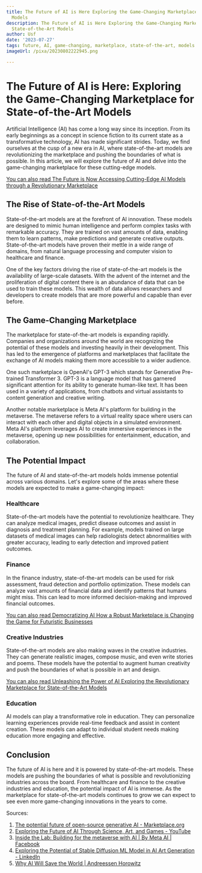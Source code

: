 ```yaml
---
title: The Future of AI is Here Exploring the Game-Changing Marketplace for State-of-the-Art
  Models
description: The Future of AI is Here Exploring the Game-Changing Marketplace for
  State-of-the-Art Models
author: Usf
date: '2023-07-27'
tags: future, AI, game-changing, marketplace, state-of-the-art, models
imageUrl: /pixa/20230802222945.png

---
```

# The Future of AI is Here: Exploring the Game-Changing Marketplace for State-of-the-Art Models

Artificial Intelligence (AI) has come a long way since its  inception. From its early beginnings  as a concept in science fiction to its  current state as a transformative technology, AI has made significant strides.  Today, we find ourselves  at the cusp of a new era in  AI, where state-of-the-art models  are  revolutionizing the marketplace and pushing the boundaries of what is possible.  In this article, we will explore the future of AI and delve into the game-changing marketplace for these cutting-edge models.

[You can also  read The Future is Now Accessing Cutting-Edge AI  Models through  a Revolutionary Marketplace](The%20Future%20is%20Now%20Accessing%20Cutting-Edge%20AI%20Models%20through%20a%20Revolutionary%20Marketplace)


## The Rise of State-of-the-Art Models

State-of-the-art models  are at the forefront of AI innovation. These models are designed to mimic human intelligence and perform complex tasks  with remarkable accuracy. They are trained on vast amounts of data, enabling them  to learn patterns, make  predictions and generate  creative outputs. State-of-the-art models have proven their mettle in a  wide range of domains, from natural language  processing and computer vision  to healthcare and finance.

One of the key factors  driving the rise of state-of-the-art models is the availability of large-scale  datasets. With the advent of the internet and the proliferation of digital content there is an abundance of data that can be used to train  these models. This wealth of data allows researchers and developers to create  models that are more powerful and capable than ever before.

## The Game-Changing Marketplace

The marketplace for state-of-the-art models is expanding rapidly. Companies and organizations around the world are  recognizing the potential of these models and investing heavily in their development. This has  led to the emergence of platforms and marketplaces  that facilitate the exchange of AI models making them more accessible to a wider audience.

One such marketplace is OpenAI's GPT-3 which stands for  Generative Pre-trained Transformer 3. GPT-3 is a language model that has  garnered significant attention for its ability to generate human-like text. It has been used in a  variety of applications, from chatbots and virtual assistants  to content generation and creative writing.

Another notable marketplace is Meta AI's platform for building  in  the metaverse. The metaverse refers to a virtual reality  space where  users can interact with each other and  digital objects  in a simulated environment. Meta AI's  platform leverages AI to create immersive  experiences in the metaverse, opening up new possibilities for entertainment, education, and collaboration.

## The Potential  Impact

The future  of AI and state-of-the-art models holds immense potential across various domains. Let's explore some of the areas  where these models are expected to make a game-changing impact:

### Healthcare

State-of-the-art models have  the potential to revolutionize healthcare.  They can analyze medical  images, predict  disease outcomes and assist in diagnosis and treatment planning. For example, models trained on large datasets of medical images can help radiologists detect abnormalities  with greater accuracy, leading to early detection and improved  patient outcomes.

### Finance

In the finance  industry, state-of-the-art models can be used  for risk assessment, fraud detection and portfolio optimization. These models can analyze vast amounts of financial data and identify  patterns  that humans might miss. This can lead to more informed decision-making  and improved financial outcomes.

[You  can also read Democratizing AI How a Robust Marketplace is Changing  the Game for Futuristic Businesses](Democratizing%20AI%20How%20a%20Robust%20Marketplace%20is%20Changing%20the%20Game%20for%20Futuristic%20Businesses)


###  Creative  Industries

State-of-the-art models are also making waves in the creative industries. They can generate realistic images, compose music, and even write stories and poems. These models have the potential to augment human creativity and push the boundaries of what is possible in art and design.

[You can also read Unleashing the Power of AI  Exploring the Revolutionary Marketplace  for State-of-the-Art Models](Unleashing%20the%20Power%20of%20AI%20Exploring%20the%20Revolutionary%20Marketplace%20for%20State-of-the-Art%20Models)


### Education

AI models can play a transformative role in education.  They  can personalize learning experiences provide real-time feedback and  assist in  content  creation. These models can adapt to individual  student needs making education more engaging and  effective.

## Conclusion

The future of AI is here and it is powered by state-of-the-art models. These models are pushing the boundaries of what is possible and revolutionizing industries across the board. From healthcare and finance to the creative industries and education, the potential impact of AI is immense. As the  marketplace for state-of-the-art models continues to grow  we can expect to see even more game-changing innovations in the years  to come.

Sources:
1.  [The potential future of open-source generative AI -  Marketplace.org](https://www.marketplace.org/shows/marketplace-tech/the-potential-future-of-open-source-generative-ai/)
2. [Exploring the Future of AI Through Science, Art,  and Games -  YouTube](https://youtube.com/watch?v=rbZ4UrzR8o0)
3.  [Inside the Lab: Building for the metaverse with AI |  By Meta AI | Facebook](https://facebook.com/MetaAI/videos/inside-the-lab-building-for-the-metaverse-with-ai/1170892023445972/)
4. [Exploring the  Potential of Stable Diffusion ML Model in AI Art Generation - LinkedIn](https://www.linkedin.com/pulse/exploring-potential-stable-diffusion-ml-model-ai-art-generation-roy)
5. [Why AI Will Save the World | Andreessen Horowitz](https://a16z.com/2023/06/06/ai-will-save-the-world/)